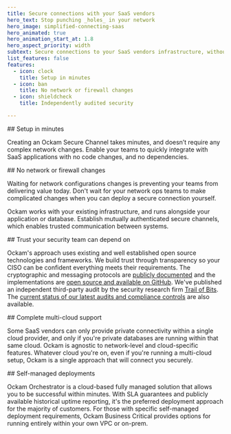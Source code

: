 ```yaml
---
title: Secure connections with your SaaS vendors
hero_text: Stop punching _holes_ in your network
hero_image: simplified-connecting-saas
hero_animated: true
hero_animation_start_at: 1.8
hero_aspect_priority: width
subtext: Secure connections to your SaaS vendors infrastructure, without the complexity
list_features: false
features:
  - icon: clock
    title: Setup in minutes
  - icon: ban
    title: No network or firewall changes
  - icon: shieldcheck
    title: Independently audited security

---
```


<SideBySidePanel textOrientation="left" image="minutes-to-setup">
## Setup in minutes

Creating an Ockam Secure Channel takes minutes, and doesn’t require any complex network changes. 
Enable your teams to quickly integrate with SaaS applications with no code changes, and no dependencies.

</SideBySidePanel>

<SideBySidePanel textOrientation="right" image="no-need-for-complicated-network" animate startAt={0}>
## No network or firewall changes

Waiting for network configurations changes is preventing your teams from delivering value today. Don't wait for your network ops teams to make complicated changes when you can deploy a secure connection yourself.

Ockam works with your existing infrastructure, and runs alongside your application or database. Establish mutually authenticated secure channels, which enables trusted communication between systems.
</SideBySidePanel>

<SideBySidePanel textOrientation="left" image="five-stars">
## Trust your security team can depend on

Ockam's approach uses existing and well established open source
technologies and frameworks. We build trust through transparency so your CISO can be confident everything meets their requirements. The cryptographic and messaging protocols are 
[publicly documented](https://docs.ockam.io/reference/protocols) and
the implementations are 
[open source and available on GitHub](https://github.com/build-trust/ockam). We've published an independent third-party audit by
the security research firm [Trail of Bits](https://www.trailofbits.com). The [current status of our latest audits and compliance controls](https://audits.ockam.io) are also available. 
</SideBySidePanel>

<SideBySidePanel textOrientation="right" image="multicloud">
## Complete multi-cloud support

Some SaaS vendors can only provide private connectivity within a single cloud provider, and only if you're private databases are running within that same cloud. Ockam is agnostic to network-level and cloud-specific features. Whatever
cloud you're on, even if you're running a multi-cloud setup, Ockam is a single approach that will connect you securely.
</SideBySidePanel>

<SideBySidePanel textOrientation="left" image="cloud-on-prem">
## Self-managed deployments

Ockam Orchestrator is a cloud-based fully managed solution that allows you to be successful within minutes. With SLA guarantees and publicly available historical uptime reporting, it's the preferred deployment approach for the majority of customers. For those with specific self-managed deployment requirements, Ockam Business Critical provides options for running entirely within your own VPC or on-prem.
</SideBySidePanel>

